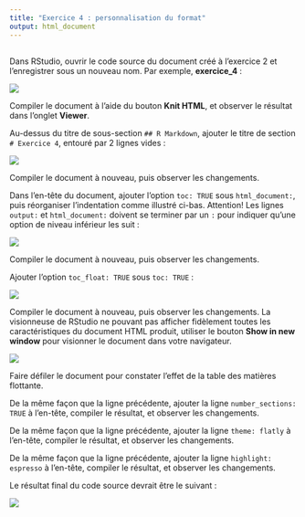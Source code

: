 ```yaml
---
title: "Exercice 4 : personnalisation du format"
output: html_document
---
```


## 

Dans RStudio, ouvrir le code source du document créé à l'exercice 2 et l'enregistrer sous un nouveau nom. Par exemple, **exercice_4** :

![](C:\Users\Laurent\Documents\GitHub\OTC\images\img_exercice_4_1.jpg)

Compiler le document à l'aide du bouton **Knit HTML**, et observer le résultat dans l'onglet **Viewer**.

Au-dessus du titre de sous-section `## R Markdown`, ajouter le titre de section `# Exercice 4`, entouré par 2 lignes vides :

![](C:\Users\Laurent\Documents\GitHub\OTC\images\img_exercice_4_2.jpg)

Compiler le document à nouveau, puis observer les changements.

Dans l'en-tête du document, ajouter l'option `toc: TRUE` sous `html_document:`, puis réorganiser l'indentation comme illustré ci-bas. Attention! Les lignes `output:` et `html_document:` doivent se terminer par un `:` pour indiquer qu'une option de niveau inférieur les suit :

![](C:\Users\Laurent\Documents\GitHub\OTC\images\img_exercice_4_3.jpg)

Compiler le document à nouveau, puis observer les changements.

Ajouter l'option `toc_float: TRUE` sous `toc: TRUE` : 

![](C:\Users\Laurent\Documents\GitHub\OTC\images\img_exercice_4_4.jpg)

Compiler le document à nouveau, puis observer les changements. La visionneuse de RStudio ne pouvant pas afficher fidèlement toutes les caractéristiques du document HTML produit, utiliser le bouton **Show in new window** pour visionner le document dans votre navigateur.

![](C:\Users\Laurent\Documents\GitHub\OTC\images\img_exercice_4_5.jpg)

Faire défiler le document pour constater l'effet de la table des matières flottante.

De la même façon que la ligne précédente, ajouter la ligne `number_sections: TRUE` à l'en-tête, compiler le résultat, et observer les changements.

De la même façon que la ligne précédente, ajouter la ligne `theme: flatly` à l'en-tête, compiler le résultat, et observer les changements.

De la même façon que la ligne précédente, ajouter la ligne `highlight: espresso` à l'en-tête, compiler le résultat, et observer les changements.

Le résultat final du code source devrait être le suivant :

![](C:\Users\Laurent\Documents\GitHub\OTC\images\img_exercice_4_6.jpg)